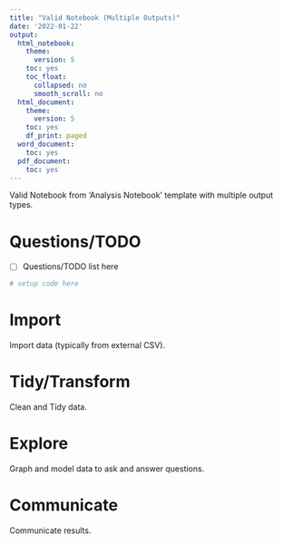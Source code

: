 ```yaml
---
title: "Valid Notebook (Multiple Outputs)"
date: '2022-01-22'
output:
  html_notebook:
    theme:
      version: 5
    toc: yes
    toc_float:
      collapsed: no
      smooth_scroll: no
  html_document:
    theme:
      version: 5
    toc: yes
    df_print: paged
  word_document:
    toc: yes
  pdf_document:
    toc: yes
---
```


Valid Notebook from 'Analysis Notebook' template with multiple output types.

# Questions/TODO

- [ ] Questions/TODO list here

```r
# setup code here
```

# Import

Import data (typically from external CSV).

# Tidy/Transform

Clean and Tidy data.

# Explore

Graph and model data to ask and answer questions.

# Communicate

Communicate results.
